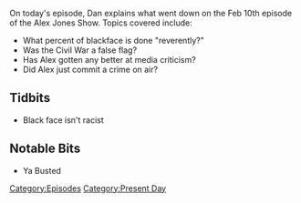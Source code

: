 {{Episode
    | title           = February 10, 2017
    | caption         = [https://knowledgefight.libsyn.com/knowledge-fight-feb-10-2017 Listen to this episode on Libsyn]
    | episodeNumber   = 11
    | length          = 01:55:43
    | airDate         = February 13, 2017
    | coverageDate    = February 10, 2017
    | episodeType     = [[:Category:Present Day|Present Day]]
    | previousEpisode = [[InfoWars Roulette #1]]
    | nextEpisode     = [[12: Jon Rappoport]]
}}

{{Stub}}

On today's episode, Dan explains what went down on the Feb 10th episode of the Alex Jones Show. Topics covered include:

*What percent of blackface is done "reverently?"
*Was the Civil War a false flag?
*Has Alex gotten any better at media criticism?
*Did Alex just commit a crime on air?

==Tidbits==

*Black face isn't racist

==Notable Bits==

*Ya Busted

[[Category:Episodes]]
[[Category:Present Day]]
